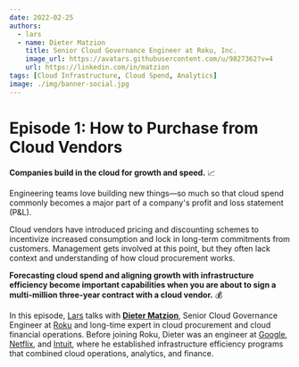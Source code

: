 ```yaml
---
date: 2022-02-25
authors:
  - lars
  - name: Dieter Matzion
    title: Senior Cloud Governance Engineer at Roku, Inc.
    image_url: https://avatars.githubusercontent.com/u/9827362?v=4
    url: https://linkedin.com/in/matzion
tags: [Cloud Infrastructure, Cloud Spend, Analytics]
image: ./img/banner-social.jpg
---
```


# Episode 1: How to Purchase from Cloud Vendors

**Companies build in the cloud for growth and speed.** 📈

Engineering teams love building new things—so much so that cloud spend commonly becomes a major part of a company's profit and loss statement (P&L).

Cloud vendors have introduced pricing and discounting schemes to incentivize increased consumption and lock in long-term commitments from customers. Management gets involved at this point, but they often lack context and understanding of how cloud procurement works.

**Forecasting cloud spend and aligning growth with infrastructure efficiency become important capabilities when you are about to sign a multi-million three-year contract with a cloud vendor.** 💰

In this episode, [Lars](https://github.com/scapecast) talks with [**Dieter Matzion**](https://linkedin.com/in/matzion), Senior Cloud Governance Engineer at [Roku](https://roku.com) and long-time expert in cloud procurement and cloud financial operations. Before joining Roku, Dieter was an engineer at [Google](https://google.com), [Netflix](https://netflix.com), and [Intuit](https://intuit.com), where he established infrastructure efficiency programs that combined cloud operations, analytics, and finance.

<YoutubeEmbed id="OD7xzB-tyX0" title={metadata.title} date={metadata.date} />
